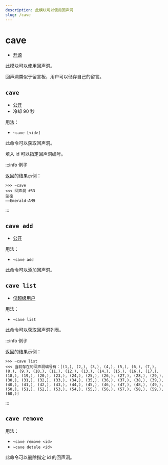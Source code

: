 ```yaml
---
description: 此模块可以使用回声洞
slug: /cave
---
```


# cave

-   [开源](/docs/help/faq#为什么有些模块没有开源)

此模块可以使用回声洞。

回声洞类似于留言板，用户可以储存自己的留言。

## `cave`

-   [公开](permissions)
-   冷却 90 秒

用法：

-   `~cave [<id>]`

此命令可以获取回声洞。

填入 id 可以指定回声洞编号。

:::info 例子

返回的结果示例：

```
>>> ~cave
<<< 回声洞 #33
蒙德
——Emerald-AM9
```

:::

## `cave add`

-   [公开](permissions)

用法：

-   `~cave add`

此命令可以添加回声洞。

## `cave list`

-   [仅超级用户](permissions)

用法：

-   `~cave list`

此命令可以获取回声洞列表。

:::info 例子

返回的结果示例：

```
>>> ~cave list
<<< 当前存在的回声洞编号有：[(1,), (2,), (3,), (4,), (5,), (6,), (7,), (8,), (9,), (10,), (11,), (12,), (13,), (14,), (15,), (16,), (17,), (18,), (19,), (20,), (23,), (24,), (25,), (26,), (27,), (28,), (29,), (30,), (31,), (32,), (33,), (34,), (35,), (36,), (37,), (38,), (39,), (40,), (41,), (42,), (43,), (44,), (45,), (46,), (47,), (48,), (49,), (50,), (51,), (52,), (53,), (54,), (55,), (56,), (57,), (58,), (59,), (60,)]
```

:::

## `cave remove`

用法：

-   `~cave remove <id>`
-   `~cave detele <id>`

此命令可以删除指定 id 的回声洞。
